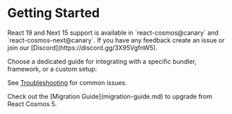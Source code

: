 
# Getting Started

<Callout type="info">
  React 19 and Next 15 support is available in `react-cosmos@canary` and
  `react-cosmos-next@canary`. If you have any feedback create an issue or join
  our [Discord](https://discord.gg/3X95VgfnW5).
</Callout>

Choose a dedicated guide for integrating with a specific bundler, framework, or a custom setup:

<Cards>
  <Card title="Vite" href="/docs/getting-started/vite" />
  <Card title="Webpack" href="/docs/getting-started/webpack" />
  <Card title="React Native" href="/docs/getting-started/react-native" />
  <Card title="Next.js" href="/docs/getting-started/next" />
  <Card
    title="Create React App"
    href="/docs/getting-started/create-react-app"
  />
  <Card title="Custom Bundler" href="/docs/getting-started/custom-bundler" />
</Cards>

See [Troubleshooting](getting-started/troubleshooting.mdx) for common issues.

<Callout>
  Check out the [Migration Guide](migration-guide.md) to upgrade from React
  Cosmos 5.
</Callout>
